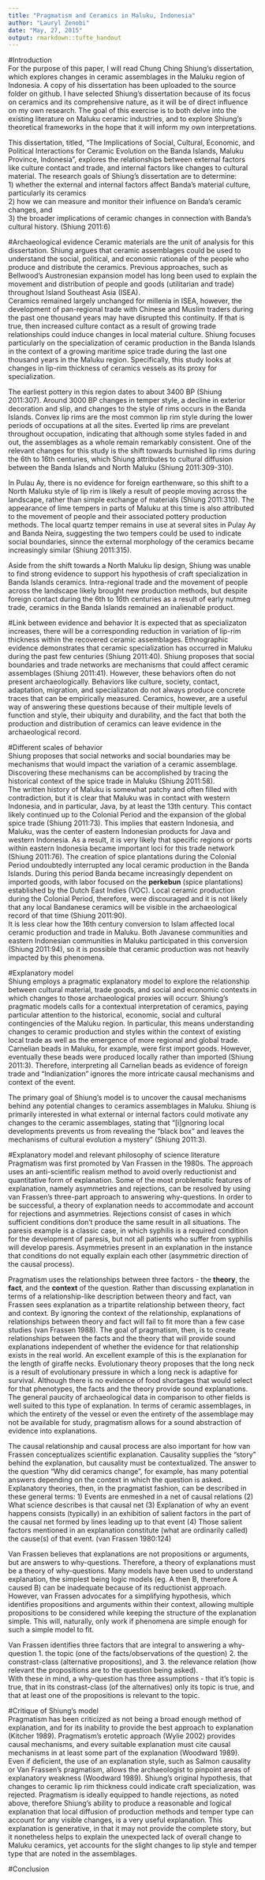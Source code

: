 ```yaml
---
title: "Pragmatism and Ceramics in Maluku, Indonesia"
author: "Lauryl Zenobi"
date: "May, 27, 2015"
output: rmarkdown::tufte_handout
---
```

#Introduction  
For the purpose of this paper, I will read Chung Ching Shiung's dissertation, which explores changes in ceramic assemblages in the Maluku region of Indonesia. A copy of his dissertation has been uploaded to the source folder on github.  I have selected Shiung's dissertation because of its focus on ceramics and its comprehensive nature, as it will be of direct influence on my own research. The goal of this exercise is to both delve into the existing literature on Maluku ceramic industries, and to explore Shiung's theoretical frameworks in the hope that it will inform my own interpretations. 

This dissertation, titled, "The Implications of Social, Cultural, Economic, and Political Interactions for Ceramic Evolution on the Banda Islands, Maluku Province, Indonesia", explores the relationships between external factors like culture contact and trade, and internal factors like changes to cultural material. The research goals of Shiung's dissertation are to determine:  
  1) whether the external and internal factors affect Banda’s material culture, particularly its ceramics   
  2) how we can measure and monitor their influence on Banda’s ceramic changes, and   
  3) the broader implications of ceramic changes in connection with Banda’s cultural history. (Shiung 2011:6)

#Archaeological evidence 
Ceramic materials are the unit of analysis for this dissertation. Shiung argues that ceramic assemblages could be used to understand the social, political, and economic rationale of the people who produce and distribute the ceramics. Previous approaches, such as Bellwood's Austronesian expansion model has long been used to explain the movement and distribution of people and goods (utilitarian and trade) throughout Island Southeast Asia (ISEA).   
Ceramics remained largely unchanged for millenia in ISEA, however, the development of pan-regional trade with Chinese and Muslim traders during the past one thousand years may have disrupted this continuity. If that is true, then increased culture contact as a result of growing trade relationships could induce changes in local material culture. Shiung focuses particularly on the specialization of ceramic production in the Banda Islands in the context of a growing maritime spice trade during the last one thousand years in the Maluku region. Specifically, this study looks at changes in lip-rim thickness of ceramics vessels as its proxy for specialization.

The earliest pottery in this region dates to about 3400 BP (Shiung 2011:307). Around 3000 BP changes in temper style, a decline in exterior decoration and slip, and changes to the style of rims occurs in the Banda Islands. Convex lip rims are the most common lip rim style during the lower periods of occupations at all the sites. Everted lip rims are prevelant throughout occupation, indicating that although some styles faded in and out, the assemblages as a whole remain remarkably consistent. One of the relevant changes for this study is the shift towards burnished lip rims during the 6th to 16th centuries, which Shiung attributes to cultural diffusion between the Banda Islands and North Maluku (Shiung 2011:309-310). 

In Pulau Ay, there is no evidence for foreign earthenware, so this shift to a North Maluku style of lip rim is likely a result of people moving across the landscape, rather than simple exchange of materials (Shiung 2011:310). The appearance of lime tempers in parts of Maluku at this time is also attributed to the movement of people and their associated pottery production methods. The local quartz temper remains in use at several sites in Pulay Ay and Banda Neira, suggesting the two tempers could be used to indicate social boundaries, sinnce the external morphology of the ceramics became increasingly similar (Shiung 2011:315). 

Aside from the shift towards a North Maluku lip design, Shiung was unable to find strong evidence to support his hypothesis of craft specialization in Banda Islands ceramics. Intra-regional trade and the movement of people across the landscape likely brought new production methods, but despite foreign contact during the 6th to 16th centuries as a result of early nutmeg trade, ceramics in the Banda Islands remained an inalienable product. 

#Link between evidence and behavior 
It is expected that as specializaton increases, there will be a corresponding reduction in variation of lip-rim thickness within the recovered ceramic assemblages. Ethnographic evidence demonstrates that ceramic specialization has occurred in Maluku during the past few centuries (Shiung 2011:40). Shiung proposes that social boundaries and trade networks are mechanisms that could affect ceramic assemblages (Shiung 2011:41). However, these behaviors often do not present archaeologically.  Behaviors like culture, society, contact, adaptation, migration, and specializaton do not always produce concrete traces that can be empirically measured. Ceramics, however, are a useful way of answering these questions because of their multiple levels of function and style, their ubiquity and durability, and the fact that both the production and distribution of ceramics can leave evidence in the archaeological record. 

#Different scales of behavior  
Shiung proposes that social networks and social boundaries may be mechanisms that would impact the variation of a ceramic assemblage. Discovering these mechanisms can be accomplished by tracing the historical context of the spice trade in Maluku (Shiung 2011:58).  
The written history of Maluku is somewhat patchy and often filled with contradiction, but it is clear that Maluku was in contact with western Indonesia, and in particular, Java, by at least the 13th century. This contact likely continued up to the Colonial Period and the expansion of the global spice trade (Shiung 2011:73). This implies that eastern Indonesia, and Maluku, was the center of eastern Indonesian products for Java and western Indonesia. As a result, it is very likely that specific regions or ports within eastern Indonesia became important loci for this trade network (Shiung 2011:76). 
The creation of spice plantations during the Colonial Period undoubtedly interrupted any local ceramic production in the Banda Islands. During this period Banda became increasingly dependent on imported goods, with labor focused on the **perkebun** (spice plantations) established by the Dutch East Indies (VOC). Local ceramic production during the Colonial Period, therefore, were discouraged and it is not likely that any local Bandanese ceramics will be visible in the archaeological record of that time (Shiung 2011:90).   
It is less clear how the 16th century conversion to Islam affected local ceramic production and trade in Maluku. Both Javanese communities and eastern Indonesian communities in Maluku participated in this conversion (Shiung 2011:94), so it is possible that ceramic production was not heavily impacted by this phenomena. 

#Explanatory model  
Shiung employs a pragmatic explanatory model to explore the relationship between cultural material, trade goods, and social and economic contexts in which changes to those archaeological proxies will occurr. Shiung's pragmatic models calls for a contextual interpretation of ceramics, paying particular attention to the historical, economic, social and cultural contingencies of the Maluku region. In particular, this means understanding changes to ceramic production and styles within the context of existing local trade as well as the emergence of more regional and global trade. Carnelian beads in Maluku, for example, were first import goods. However, eventually these beads were produced locally rather than imported (Shiung 2011:3). Therefore, interpreting all Carnelian beads as evidence of foreign trade and "Indianization" ignores the more intricate causal mechanisms and context of the event.

The primary goal of Shiung's model is to uncover the causal mechanisms behind any potential changes to ceramics assemblages in Maluku. Shiung is primarily interested in what external or internal factors could motivate any changes to the ceramic assemblages, stating that "[i]gnoring local developments prevents us from revealing the “black box” and leaves the mechanisms of cultural evolution a mystery” (Shiung 2011:3). 

#Explanatory model and relevant philosophy of science literature   
Pragmatism was first promoted by Van Frassen in the 1980s. The approach uses an anti-scientific realism method to avoid overly reductionist and quantitative form of explanation. Some of the most problematic features of explanation, namely asymmetries and rejections, can be resolved by using van Frassen's three-part approach to answering why-questions. In order to be successful, a theory of explanation needs to accommodate and account for rejections and asymmetries. Rejections consist of cases in which sufficient conditions don't produce the same result in all situations. The paresis example is a classic case, in which syphilis is a required condition for the development of paresis, but not all patients who suffer from syphilis will develop paresis. Asymmetries present in an explanation in the instance that conditions do not equally explain each other (asymmetric direction of the causal process).

Pragmatism uses the relationships between three factors - the **theory**, the **fact**, and the **context** of the question. Rather than discussing explanation in terms of a relationship-like description between theory and fact, van Frassen sees explanation as a tripartite relationship between theory, fact and context. By ignoring the context of the relationship, explanations of relationships between theory and fact will fail to fit more than a few case studies (van Frassen 1988). The goal of pragmatism, then, is to create relationships between the facts and the theory that will provide sound explanations independent of whether the evidence for that relationship exists in the real world. An excellent example of this is the explanation for the length of giraffe necks. Evolutionary theory proposes that the long neck is a result of evolutionary pressure in which a long neck is adaptive for survival. Although there is no evidence of food shortages that would select for that phenotypes, the facts and the theory provide sound explanations. The general paucity of archaeological data in comparison to other fields is well suited to this type of explanation. In terms of ceramic assemblages, in which the entirety of the vessel or even the entirety of the assemblage may not be available for study, pragmatism allows for a sound abstraction of evidence into explanations. 

The causal relationship and causal process are also important for how van Frassen conceptualizes scientific explanation. Causality supplies the "story" behind the explanation, but causality must be contextualized. The answer to the question "Why did ceramics change", for example, has many potential answers depending on the context in which the question is asked. 
Explanatory theories, then, in the pragmatist fashion, can be described in these general terms:
1) Events are enmeshed in a net of causal relations
(2) What science describes is that causal net
(3) Explanation of why an event happens consists (typically) in an exhibition of salient factors in the part of the
causal net formed by lines leading up to that event
(4) Those salient factors mentioned in an explanation constitute (what are ordinarily called) the cause(s) of that event. (van Frassen 1980:124)

Van Frassen believes that explanations are not propositions or arguments, but are answers to why-questions. Therefore, a theory of explanations must be a theory of why-questions. Many models have been used to understand explanation, the simplest being logic models (eg. A then B, therefore A caused B) can be inadequate because of its reductionist approach. However, van Frassen advocates for a simplifying hypothesis, which identifies propositions and arguments within their context, allowing multiple propositions to be considered while keeping the structure of the explanation simple. This will, naturally, only work if phenomena are simple enough for such a simple model to fit.
  
Van Frassen identifies three factors that are integral to answering a why-question
1. the topic (one of the facts/observations of the question) 
2. the constrast-class (alternative propositions), and 
3. the relevance relation (how relevant the propositions are to the question being asked).  
With these in mind, a why-question has three assumptions - that it's topic is true, that in its constrast-class (of the alternatives) only its topic is true, and that at least one of the propositions is relevant to the topic.    


#Critique of Shiung's model    
Pragmatism has been criticized as not being a broad enough method of explanation, and for its inability to provide the best approach to explanation (Kitcher 1989). Pragmatism's erotetic approach (Wylie 2002) provides causal mechanisms, and every suitable explanation must cite causal mechanisms in at least some part of the explanation (Woodward 1989). Even if deficient, the use of an explanation style, such as Salmon causality or Van Frassen's pragmatism, allows the archaeologist to pinpoint areas of explanatory weakness (Woodward 1989). Shiung's original hypothesis, that changes to ceramic lip rim thickness could indicate craft specialization, was rejected. Pragmatism is ideally equipped to handle rejections, as noted above, therefore Shiung's ability to produce a reasonable and logical explanation that local diffusion of production methods and temper type can account for any visible changes, is a very useful explanation. This explanation is generative, in that it may not provide the complete story, but it nonetheless helps to explain the unexpected lack of overall change to Maluku ceramics, yet accounts for the slight changes to lip style and temper type that are noted in the assemblages. 

#Conclusion    












